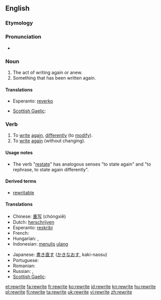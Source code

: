 {{wikipedia|dab=rewrite}}
==English==

===Etymology===
{{prefix|re|write}}

===Pronunciation===
* {{IPA|/ɻiˈɻaɪt/}}
*: {{rhymes|aɪt}}

===Noun===
{{en-noun}}

# The act of writing again or anew.
# Something that has been written again.

====Translations====
{{trans-top|something that has been written again}}
* Esperanto: [[reverko]]
{{trans-mid}}
* [[Scottish Gaelic]]: {{t|gd|ath-sgrìobhadh|m}}
{{trans-bottom}}

===Verb===
{{en-verb|rewrites|rewriting|rewrote|rewritten}}

# To [[write]] [[again]], [[differently]] (to [[modify]]).
# To [[write]] [[again]] (without changing).

====Usage notes====
* The verb "[[restate]]" has analogous senses "to state again" and "to rephrase, to state again differently". 

====Derived terms====
* [[rewritable]]

====Translations====
{{trans-top|to write again}}
* Chinese: [[重写]] (chóngxiě)
* Dutch: [[herschrijven]]
* Esperanto: [[reskribi]]
* French: {{t+|fr|réécrire}}
* Hungarian: {{t+|hu|átír}}, {{t|hu|átfogalmaz}}
* Indonesian: [[tulis|menulis]] [[ulang]]
{{trans-mid}}
* Japanese: [[書き直す]] ([[かきなおす]], kaki-naosu)
* Portuguese: {{t+|pt|reescrever}}
* Romanian: {{t+|ro|rescrie}}
* Russian: {{t|ru|переписывать|tr-p'er'epísyvat'}} {{impf}}, {{t|ru|переписать|tr-p'er'episát'}} {{pf.}}
* [[Scottish Gaelic]]: {{t|gd|ath-sgrìobh}}
{{trans-bottom}}

[[et:rewrite]]
[[fa:rewrite]]
[[fr:rewrite]]
[[ko:rewrite]]
[[id:rewrite]]
[[kn:rewrite]]
[[hu:rewrite]]
[[pl:rewrite]]
[[fi:rewrite]]
[[ta:rewrite]]
[[uk:rewrite]]
[[vi:rewrite]]
[[zh:rewrite]]